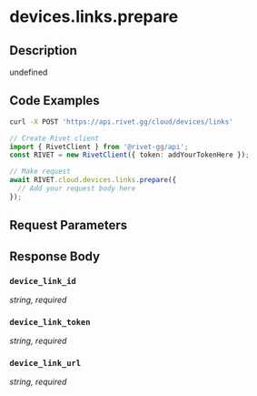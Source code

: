 

# devices.links.prepare

## Description

undefined


## Code Examples

<CodeGroup title='Request' tag='POST' label='https://api.rivet.gg/cloud/devices/links'>

```bash {{ title: 'cURL' }}
curl -X POST 'https://api.rivet.gg/cloud/devices/links'
```

```ts
// Create Rivet client
import { RivetClient } from '@rivet-gg/api';
const RIVET = new RivetClient({ token: addYourTokenHere });

// Make request
await RIVET.cloud.devices.links.prepare({
  // Add your request body here
});
```

</CodeGroup>


## Request Parameters


## Response Body

### `device_link_id`

_string, required_

### `device_link_token`

_string, required_

### `device_link_url`

_string, required_



